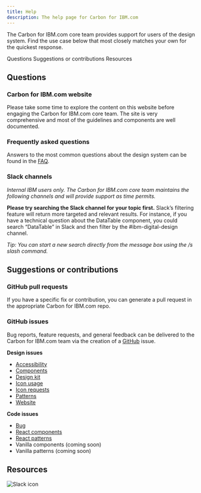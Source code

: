 ```yaml
---
title: Help
description: The help page for Carbon for IBM.com
---
```


<PageDescription>

The Carbon for IBM.com core team provides support for users of the design system. Find the use case below that most closely matches your own for the quickest response.

</PageDescription>

<AnchorLinks>

<AnchorLink>Questions</AnchorLink>
<AnchorLink>Suggestions or contributions</AnchorLink>
<AnchorLink>Resources</AnchorLink>

</AnchorLinks>

## Questions

### Carbon for IBM.com website
Please take some time to explore the content on this website before engaging the Carbon for IBM.com core team. The site is very comprehensive and most of the guidelines and components are well documented.

### Frequently asked questions
Answers to the most common questions about the design system can be found in the [FAQ](/help/faqs).

### Slack channels
_Internal IBM users only. The Carbon for IBM.com core team maintains the following channels and will provide support as time permits._

**Please try searching the Slack channel for your topic first.** Slack’s filtering feature will return more targeted and relevant results. For instance, if you have a technical question about the DataTable component, you could search “DataTable” in Slack and then filter by the #ibm-digital-design channel. 

_Tip: You can start a new search directly from the message box using the /s slash command._

## Suggestions or contributions

### GitHub pull requests
If you have a specific fix or contribution, you can generate a pull request in the appropriate Carbon for IBM.com repo.

### GitHub issues
Bug reports, feature requests, and general feedback can be delivered to the Carbon for IBM.com team via the creation of a [GitHub](https://github.com/carbon-design-system/carbon-for-ibm-dotcom/issues/new/choose) issue.

**Design issues**
- [Accessibility](https://github.com/carbon-design-system/carbon-for-ibm-dotcom/issues/new/choose)
- [Components](https://github.com/carbon-design-system/carbon-for-ibm-dotcom/issues/new/choose)
- [Design kit](https://github.com/carbon-design-system/carbon-for-ibm-dotcom-design-kit/issues/new)
- [Icon usage](https://github.com/carbon-design-system/carbon-for-ibm-dotcom/issues/new/choose)
- [Icon requests](https://github.com/carbon-design-system/carbon-icons/issues/new)
- [Patterns](https://github.com/carbon-design-system/carbon-for-ibm-dotcom/issues/new/choose)
- [Website](https://github.com/carbon-design-system/carbon-for-ibm-dotcom-website/issues/new/choose)

**Code issues**
- [Bug](https://github.com/carbon-design-system/carbon-for-ibm-dotcom/issues/new?labels=bug&template=bug_report.md)
- [React components](https://github.com/carbon-design-system/carbon-for-ibm-dotcom/issues/new/choose)
- [React patterns](https://github.com/carbon-design-system/carbon-for-ibm-dotcom/issues/new/choose)
- Vanilla components (coming soon)
- Vanilla patterns (coming soon)

## Resources
<Row className="resource-card-group">
<Column colMd={4} colLg={4} noGutterSm>
    <ResourceCard
      subTitle="For coding and designing questions: #ibm-digital-design"
      aspectRatio="2:1"
      actionIcon="launch"
      href="https://ibm-studios.slack.com/archives/C2PLX8GQ6"
      >

![Slack icon](../../images/icon/slack-mark.svg)

  </ResourceCard>
</Column>
</Row>
